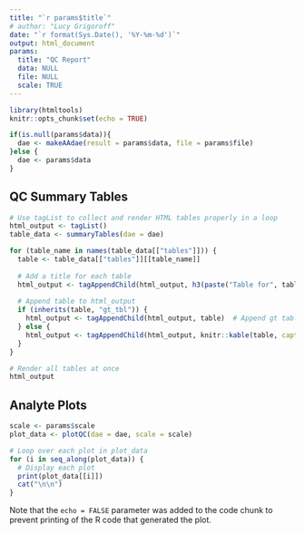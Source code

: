 ```yaml
---
title: "`r params$title`"
# author: "Lucy Grigoroff"
date: "`r format(Sys.Date(), '%Y-%m-%d')`" 
output: html_document
params: 
  title: "QC Report"
  data: NULL
  file: NULL
  scale: TRUE
---
```


```r
library(htmltools)
knitr::opts_chunk$set(echo = TRUE)

if(is.null(params$data)){
  dae <- makeAAdae(result = params$data, file = params$file)
}else {
  dae <- params$data
}

```

## QC Summary Tables 
```r

# Use tagList to collect and render HTML tables properly in a loop
html_output <- tagList()
table_data <- summaryTables(dae = dae)

for (table_name in names(table_data[["tables"]])) {
  table <- table_data[["tables"]][[table_name]]
  
  # Add a title for each table
  html_output <- tagAppendChild(html_output, h3(paste("Table for", table_name)))
  
  # Append table to html_output
  if (inherits(table, "gt_tbl")) {
    html_output <- tagAppendChild(html_output, table)  # Append gt table
  } else {
    html_output <- tagAppendChild(html_output, knitr::kable(table, caption = paste("Table for", table_name), format = "html"))
  }
}

# Render all tables at once
html_output
```

## Analyte Plots

```r
scale <- params$scale
plot_data <- plotQC(dae = dae, scale = scale)

# Loop over each plot in plot_data
for (i in seq_along(plot_data)) {
  # Display each plot
  print(plot_data[[i]])
  cat("\n\n")
}
```

Note that the `echo = FALSE` parameter was added to the code chunk to prevent printing of the R code that generated the plot.
